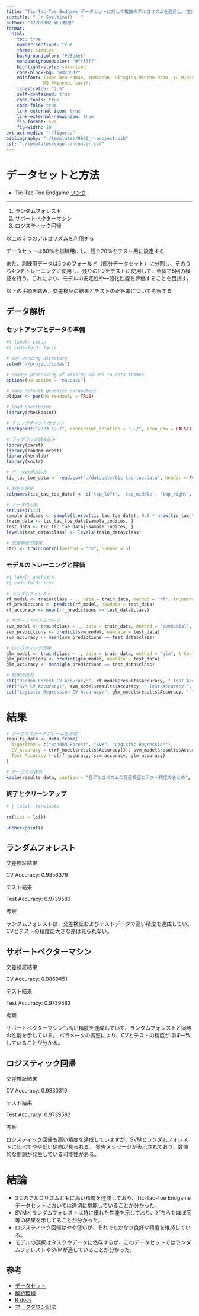 ```yaml
---
title: "Tic-Tac-Toe Endgame データセットに対して複数のアルゴリズムを適用し、性能を比較、考察する"
subtitle: " `r Sys.time() ` "
author: "J2200002 青山和樹"
format: 
  html: 
    toc: true
    number-sections: true
    theme: simplex
    backgroundcolor: "#e3e3e3"
    monobackgroundcolor: "#ffffff"
    highlight-style: solarized
    code-block-bg: "#dcd6d2"
    mainfont: Times New Roman, YuMincho, Hiragino Mincho ProN, Yu Mincho,  
              MS PMincho, serif;
    linestretch: "2.5"
    self-contained: true
    code-tools: true
    code-fold: true
    link-external-icon: true
    link-external-newwindow: true
    fig-format: svg
    fig-width: 10
extract-media: "./figures"
bibliography: "./templates/0000_r-project.bib"
csl: "./templates/sage-vancouver.csl"
---
```


# データセットと方法

* Tic-Tac-Toe Endgame [リンク](https://archive.ics.uci.edu/dataset/101/tic+tac+toe+endgame)

---

1. ランダムフォレスト
2. サポートベクターマシン
3. ロジスティック回帰

以上の３つのアルゴリズムを利用する

データセットは80％を訓練用にし、残り20％をテスト用に設定する

また、訓練用データは5つのフォールド（部分データセット）に分割し、そのうち4つをトレーニングに使用し、残りの1つをテストに使用して、全体で5回の検証を行う。これにより、モデルの安定性や一般化性能を評価することを目指す。

以上の手順を踏み、交差検証の結果とテストの正答率について考察する

## データ解析

### セットアップとデータの準備

```r
#| label: setup
#| code-fold: false

# set working directory
setwd("~/project/codes")

# change processing of missing values in data frames
options(na.action = "na.pass")

# save default graphics parameters
oldpar <- par(no.readonly = TRUE) 

# load checkpoint
library(checkpoint)

# チェックポイントのセット
checkpoint("2023-12-1", checkpoint_location = "../", scan_now = FALSE)

# ライブラリの読み込み
library(caret)
library(randomForest)
library(kernlab)
library(knitr)

# データの読み込み
tic_tac_toe_data <- read.csv("./datasets/tic-tac-toe.data", header = FALSE, sep = ",") 

# 列名を設定
colnames(tic_tac_toe_data) <- c('top_left', 'top_middle', 'top_right', 'middle_left', 'middle_middle', 'middle_right', 'bottom_left', 'bottom_middle', 'bottom_right', 'class')

# データの分割
set.seed(123)
sample_indices <- sample(1:nrow(tic_tac_toe_data), 0.8 * nrow(tic_tac_toe_data))
train_data <- tic_tac_toe_data[sample_indices, ]
test_data <- tic_tac_toe_data[-sample_indices, ]
levels(test_data$class) <- levels(train_data$class)

# 交差検証の設定
ctrl <- trainControl(method = "cv", number = 5)
```

### モデルのトレーニングと評価
```r
#| label: analysis
#| code-fold: true

# ランダムフォレスト
rf_model <- train(class ~ ., data = train_data, method = "rf", trControl = ctrl)
rf_predictions <- predict(rf_model, newdata = test_data)
rf_accuracy <- mean(rf_predictions == test_data$class)

# サポートベクトルマシン
svm_model <- train(class ~ ., data = train_data, method = "svmRadial", trControl = ctrl)
svm_predictions <- predict(svm_model, newdata = test_data)
svm_accuracy <- mean(svm_predictions == test_data$class)

# ロジスティック回帰
glm_model <- train(class ~ ., data = train_data, method = "glm", trControl = ctrl, family = binomial(link = "logit"))
glm_predictions <- predict(glm_model, newdata = test_data)
glm_accuracy <- mean(glm_predictions == test_data$class)

# 結果の出力
cat("Random Forest CV Accuracy:", rf_model$results$Accuracy, " Test Accuracy:", rf_accuracy, "\n")
cat("SVM CV Accuracy:", svm_model$results$Accuracy, " Test Accuracy:", svm_accuracy, "\n")
cat("Logistic Regression CV Accuracy:", glm_model$results$Accuracy, " Test Accuracy:", glm_accuracy, "\n")
```

# 結果
```r

# テーブルのデータフレームを作成
results_data <- data.frame(
  Algorithm = c("Random Forest", "SVM", "Logistic Regression"),
  CV_Accuracy = c(rf_model$results$Accuracy[3], svm_model$results$Accuracy[3], glm_model$results$Accuracy),
  Test_Accuracy = c(rf_accuracy, svm_accuracy, glm_accuracy)
)

# テーブルの表示
kable(results_data, caption = "各アルゴリズムの交差検証とテスト精度のまとめ", format = "markdown")

```

### 終了とクリーンアップ
```r
# | label: terminate

rm(list = ls())

uncheckpoint()

```

## ランダムフォレスト

交差検証結果

CV Accuracy: 0.9856379

テスト結果

Test Accuracy: 0.9739583

考察

ランダムフォレストは、交差検証およびテストデータで高い精度を達成してい。
CVとテストの精度に大きな差は見られない。

## サポートベクターマシン

交差検証結果

CV Accuracy: 0.9869451

テスト結果

Test Accuracy: 0.9739583

考察

サポートベクターマシンも高い精度を達成していて、ランダムフォレストと同等の性能を示している。
パラメータの調整により、CVとテストの精度がほぼ一致していることが分かる。

## ロジスティック回帰

交差検証結果

CV Accuracy: 0.9830319

テスト結果

Test Accuracy: 0.9739583

考察

ロジスティック回帰も高い精度を達成していますが、SVMとランダムフォレストに比べてやや低い傾向が見られる。
警告メッセージが表示されており、数値的な問題が発生している可能性がある。

# 結論

* 3つのアルゴリズムともに高い精度を達成しており、Tic-Tac-Toe Endgameデータセットにおいては適切に機能していることが分かった。
* SVMとランダムフォレストは特に優れた性能を示しており、どちらもほぼ同等の結果を示してることが分かった。
* ロジスティック回帰はやや低いが、それでもかなり良好な精度を維持している。
* モデルの選択はタスクやデータに依存するが、このデータセットではランダムフォレストやSVMが適していることが分かった。

## 参考

* [データセット](https://archive.ics.uci.edu/dataset/101/tic+tac+toe+endgame)
* [解析環境](https://zenn.dev/nekometa/articles/220416_docker_checkpoint)
* [R docs](https://www.r-project.org/other-docs.html)
* [マークダウン記法](https://qiita.com/Qiita/items/c686397e4a0f4f11683d#%E3%83%8E%E3%83%BC%E3%83%88%E8%A8%98%E6%B3%95%E5%86%85%E3%81%A7%E3%81%AEmarkdown%E8%A8%98%E6%B3%95%E3%81%AE%E4%BD%BF%E7%94%A8)
